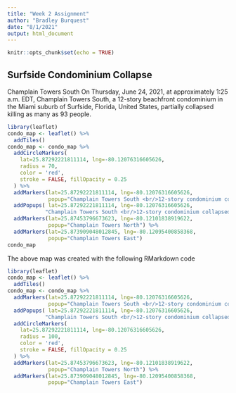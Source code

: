 ---
title: "Week 2 Assignment"
author: "Bradley Burquest"
date: "8/1/2021"
output: html_document
---

```{r setup, include=FALSE}
knitr::opts_chunk$set(echo = TRUE)
```

## Surfside Condominium Collapse

Champlain Towers South
 On Thursday, June 24, 2021, at approximately 1:25 a.m. EDT, Champlain Towers South, a 12-story 
 beachfront condominium in the Miami suburb of Surfside, Florida, United States, partially collapsed killing  as many as 93 people.

```{r, eval=TRUE, echo=FALSE}
library(leaflet)
condo_map <- leaflet() %>% 
  addTiles()
condo_map <- condo_map %>%
  addCircleMarkers(
    lat=25.87292221811114, lng=-80.12076316605626, 
    radius = 70,
    color = 'red',
    stroke = FALSE, fillOpacity = 0.25
  ) %>%
  addMarkers(lat=25.87292221811114, lng=-80.12076316605626, 
             popup="Champlain Towers South <br/>12-story condominium collapsed June 24, 2021 <br/> killing at least 93 people") %>%
  addPopups( lat=25.87292221811114, lng=-80.12076316605626, 
            "Champlain Towers South <br/>12-story condominium collapsed June 24, 2021 <br/> killing at least 93 people") %>%
  addMarkers(lat=25.87453796673623, lng=-80.12101838919622,  
             popup="Champlain Towers North") %>%
  addMarkers(lat=25.873909048012845, lng=-80.12095400858368,  
             popup="Champlain Towers East")
condo_map
```

The above map was created with the following RMarkdown code
```{r, eval=FALSE, echo=TRUE}
library(leaflet)
condo_map <- leaflet() %>% 
  addTiles()
condo_map <- condo_map %>%
  addMarkers(lat=25.87292221811114, lng=-80.12076316605626, 
             popup="Champlain Towers South <br/>12-story condominium collapsed June 24, 2021 <br/> killing at least 93 people") %>%
  addPopups( lat=25.87292221811114, lng=-80.12076316605626, 
            "Champlain Towers South <br/>12-story condominium collapsed June 24, 2021 <br/> killing at least 93 people") %>%
  addCircleMarkers(
    lat=25.87292221811114, lng=-80.12076316605626, 
    radius = 100,
    color = 'red',
    stroke = FALSE, fillOpacity = 0.25
  ) %>%
  addMarkers(lat=25.87453796673623, lng=-80.12101838919622,  
             popup="Champlain Towers North") %>%
  addMarkers(lat=25.873909048012845, lng=-80.12095400858368,  
             popup="Champlain Towers East")
```


